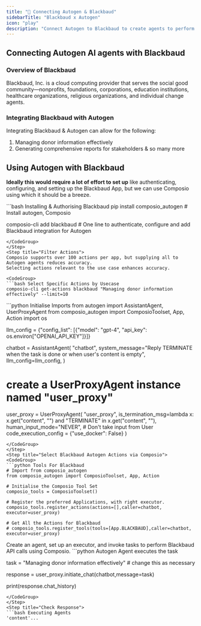 ```yaml
---
title: "🚀 Connecting Autogen & Blackbaud"
sidebarTitle: "Blackbaud x Autogen"
icon: "play"
description: "Connect Autogen to Blackbaud to create agents to perform tasks using natural language"
---
```


## Connecting Autogen AI agents with Blackbaud

### Overview of Blackbaud

Blackbaud, Inc. is a cloud computing provider that serves the social good community—nonprofits, foundations, corporations, education institutions, healthcare organizations, religious organizations, and individual change agents.

### Integrating Blackbaud with Autogen

Integrating Blackbaud & Autogen can allow for the following:

1. Managing donor information effectively
2. Generating comprehensive reports for stakeholders
& so many more

## Using Autogen with Blackbaud

<Steps>
<Step title="Setting Up the Environment">

**Ideally this would require a lot of effort to set up** like authenticating, configuring, and setting up the Blackbaud App, but we can use Composio using which it should be a breeze.

<CodeGroup>
```bash Installing & Authorising Blackbaud
pip install composio_autogen # Install autogen, Composio 

composio-cli add blackbaud # One line to authenticate, configure and add Blackbaud integration for Autogen
```
</CodeGroup>
</Step>
<Step title="Filter Actions">
Composio supports over 100 actions per app, but supplying all to Autogen agents reduces accuracy.
Selecting actions relevant to the use case enhances accuracy.

<CodeGroup>
```bash Select Specific Actions by Usecase
composio-cli get-actions blackbaud "Managing donor information effectively" --limit=10
```
</CodeGroup>

</Step>
<Step title="Import Base Packages">

<CodeGroup>
```python Initialise Imports
from autogen import AssistantAgent, UserProxyAgent
from composio_autogen import ComposioToolset, App, Action
import os

llm_config = {"config_list": [{"model": "gpt-4", "api_key": os.environ["OPENAI_API_KEY"]}]}

chatbot = AssistantAgent(
    "chatbot",
    system_message="Reply TERMINATE when the task is done or when user's content is empty",
    llm_config=llm_config,
)

# create a UserProxyAgent instance named "user_proxy"
user_proxy = UserProxyAgent(
    "user_proxy",
    is_termination_msg=lambda x: x.get("content", "") and "TERMINATE" in x.get("content", ""),
    human_input_mode="NEVER", # Don't take input from User
    code_execution_config = {"use_docker": False}
)
```
</CodeGroup>
</Step>
<Step title="Select Blackbaud Autogen Actions via Composio">
<CodeGroup>
```python Tools For Blackbaud
# Import from composio_autogen
from composio_autogen import ComposioToolset, App, Action

# Initialise the Composio Tool Set
composio_tools = ComposioToolset()

# Register the preferred Applications, with right executor. 
composio_tools.register_actions(actions=[],caller=chatbot, executor=user_proxy)

# Get All the Actions for Blackbaud
# composio_tools.register_tools(tools=[App.BLACKBAUD],caller=chatbot, executor=user_proxy) 
```
</CodeGroup>
</Step>
<Step title="Execute the Agent">
Create an agent, set up an executor, and invoke tasks to perform Blackbaud API calls using Composio. 
<CodeGroup>
```python Autogen Agent executes the task

task = "Managing donor information effectively" # change this as necessary

response = user_proxy.initiate_chat(chatbot,message=task)

print(response.chat_history)
```
</CodeGroup>
</Step>
<Step title="Check Response">
```bash Executing Agents
'content'...
```
</Step>
</Steps>
